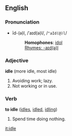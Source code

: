 ==English==
===Pronunciation===
*īd-(ə)l, /ˈaɪd(ə)l/, /<tt>"aId(@)l</tt>/
*:'''Homophones''': [[idol]]
*:[[Rhymes:English:-aɪd(ə)l|Rhymes: -aɪd(ə)l]]

===Adjective===
'''idle''' (more idle, most idle)

#Avoiding work; lazy.
#Not working or in use.

===Verb===
'''to idle''' ([[idles]], [[idled]], [[idling]])

#Spend time doing nothing.

[[it:idle]]